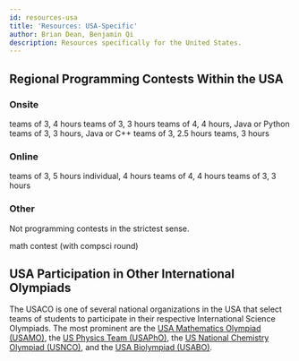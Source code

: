 ```yaml
---
id: resources-usa
title: 'Resources: USA-Specific'
author: Brian Dean, Benjamin Qi
description: Resources specifically for the United States.
---
```


<!-- <Warning>

These links are provided for convenience only; USACO does not officially endorse or promote any of these sites or programs.

</Warning> -->

## Regional Programming Contests Within the USA

<!-- This list is surely quite incomplete -- if you run or know about other regional programming contests in the USA please email bcdean@clemson.edu to let us know to include a link to your contest!
 -->

### Onsite

<Resources>
	<Resource
		source="University of Central Florida"
		title="HSPT"
		url="https://hspt.ucfprogrammingteam.org/index.php/hspt/this-year-s-tournament"
	>
		teams of 3, 4 hours
	</Resource>
	<Resource
		source="Cornell"
		title="HSPC"
		url="https://www.cs.cornell.edu/events/cornell-high-school-programming-contest"
	>
		teams of 3, 3 hours
	</Resource>
	<Resource
		source="University of Pensylvania"
		title="PClassic"
		url="http://pclassic.org"
	>
		teams of 4, 4 hours, Java or Python
	</Resource>
	<Resource
		source="UT Dallas"
		title="Battle of the Brains"
		url="https://www.utdallas.edu/k12/hs-contest/"
	>
		teams of 3, 3 hours, Java or C++
	</Resource>
	<Resource
		source="Lockheed Martin"
		title="Code Quest"
		url="https://www.lockheedmartin.com/en-us/who-we-are/communities/codequest/code-quest-registration.html"
	>
		teams of 3, 2.5 hours
	</Resource>
	<Resource
		source="Hewlett-Packard"
		title="CodeWars"
		url="http://www.hpcodewars.org/"
	>
		teams, 3 hours
	</Resource>
</Resources>

<!-- <a href="https://cornell-hspc19.kattis.com/problems">2019 problems</a> -->

### Online

<Resources>
	<Resource
		source="Virginia Tech"
		title="HSPC"
		url="https://icpc.cs.vt.edu/#/hscontest2017"
	>
		teams of 3, 5 hours
	</Resource>
	<Resource
		source="University of Central Florida"
		title="HSPT Online"
		url="https://hspt.ucfprogrammingteam.org/index.php/hspt-online-edition"
	>
		individual, 4 hours
	</Resource>
	<Resource
		source="Montgomery Blair HS"
		title="mBIT"
		url="https://mbit.mbhs.edu/"
	>
		teams of 4, 4 hours
	</Resource>
	<Resource source="Lexington HS" title="LIT" url="https://lit.lhsmathcs.org/">
		teams of 3, 3 hours
	</Resource>
</Resources>

<!-- past problems on <a href="https://icpc.cs.vt.edu/#/hscontest2017">Kattis</a> -->

### Other

Not programming contests in the strictest sense.

<Resources>
	<Resource source="Carnegie Mellon" title="CMIMC" url="http://cmimc.co">
		math contest (with compsci round)
	</Resource>
</Resources>

<!-- 
## Other Camps and Courses in the USA

There are of course many different computing camps and programs available for high-school students in different regions of the USA, but not so many tend to focus on algorithmic problem-solving. Some notable examples of programs that do focus on algorithmic problem solving include a new 2-week summer programming training camp for high-school students at the University of Central Florida, aimed at students who want to excel in programming contests like the USACO ([details](http://siucf.cs.ucf.edu/programming-competition-overview/)). In the Orange County Area (also in the Bay Area and online), [Star League](https://starleague.us/index.php/courses/a-star-computer-sciences), in the Bay Area, [Alpha Star Academy](https://alphastar.academy/) and [Ascende Learning](https://ascendelearning.com/), and in Northern Virginia, [Absolute Academy](https://www.absoluteacademy.net/) offer courses based on the USACO curriculum. Prof. Rajiv Gandhi organizes a [Program on Algorithmic Thinking](http://algorithmicthinking.org/) at Princeton University that provides summer program for high-school students interested in theoretical computer science. The [KTBYTE](https://www.ktbyte.com/) program offers relevant classes in Massachusetts and also online. An organization called "Stem Ivy" offers online [courses](http://usacocoach.com) geared towards USACO training.
 -->

## USA Participation in Other International Olympiads

The USACO is one of several national organizations in the USA that select teams of students to participate in their respective International Science Olympiads. The most prominent are the [USA Mathematics Olympiad (USAMO)](http://amc.maa.org/usamo/usamo.shtml), the [US Physics Team (USAPhO)](http://www.aapt.org/physicsteam/program.cfm), the [US National Chemistry Olympiad (USNCO)](https://www.acs.org/content/acs/en/education/students/highschool/olympiad.html), and the [USA Biolympiad (USABO)](http://www.usabo-trc.org).
